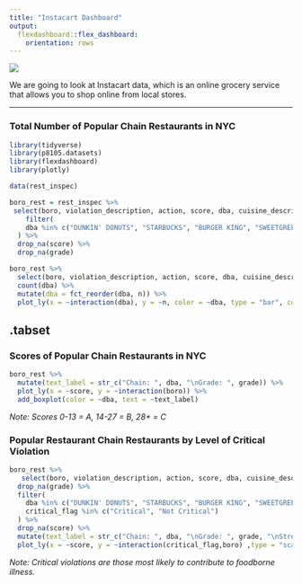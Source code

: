 ```yaml
---
title: "Instacart Dashboard"
output: 
  flexdashboard::flex_dashboard:
    orientation: rows
---
```


![](https://i.pinimg.com/originals/5e/14/d2/5e14d2cd85ec711224a898a8a46062be.gif)

We are going to look at Instacart data, which is an online grocery service that allows you to shop online from local stores. 



-----------------------------------------------------------------------

### Total Number of Popular Chain Restaurants in NYC

```r
library(tidyverse)
library(p8105.datasets)
library(flexdashboard)
library(plotly)
```

```r
data(rest_inspec)

boro_rest = rest_inspec %>% 
 select(boro, violation_description, action, score, dba, cuisine_description, inspection_type, critical_flag, grade, street) %>% 
    filter(
    dba %in% c("DUNKIN' DONUTS", "STARBUCKS", "BURGER KING", "SWEETGREEN", "SUBWAY", "MCDONALD'S", "PANERA BREAD", "PARIS BAGUETTE", "PRET A MANGER", "FRESH & CO")
  ) %>% 
  drop_na(score) %>% 
  drop_na(grade)

boro_rest %>%
  select(boro, violation_description, action, score, dba, cuisine_description, inspection_type, critical_flag, grade, street) %>% 
  count(dba) %>% 
  mutate(dba = fct_reorder(dba, n)) %>% 
  plot_ly(x = ~interaction(dba), y = ~n, color = ~dba, type = "bar", colors = "viridis")
```

{.tabset .tabset-fade}
-----------------------------------------------------------------------

### Scores of Popular Chain Restaurants in NYC

```r
boro_rest %>% 
  mutate(text_label = str_c("Chain: ", dba, "\nGrade: ", grade)) %>% 
  plot_ly(x = ~score, y = ~interaction(boro)) %>% 
  add_boxplot(color = ~dba, text = ~text_label)
```
*Note: Scores 0-13 = A, 14-27 = B, 28+ = C*

### Popular Restaurant Chain Restaurants by Level of Critical Violation 

```r
boro_rest %>% 
   select(boro, violation_description, action, score, dba, cuisine_description, inspection_type, critical_flag, grade, street) %>% 
  drop_na(grade) %>% 
  filter(
    dba %in% c("DUNKIN' DONUTS", "STARBUCKS", "BURGER KING", "SWEETGREEN", "SUBWAY", "MCDONALD'S", "PANERA BREAD", "PARIS BAGUETTE", "PRET A MANGER", "FRESH & CO"),
    critical_flag %in% c("Critical", "Not Critical")
  ) %>% 
  drop_na(score) %>% 
  mutate(text_label = str_c("Chain: ", dba, "\nGrade: ", grade, "\nStreet: ", street)) %>% 
  plot_ly(x = ~score, y = ~interaction(critical_flag,boro) ,type = "scatter", mode = "markers",  color = ~dba, text = ~text_label)
```
*Note: Critical violations are those most likely to contribute to foodborne illness.*

